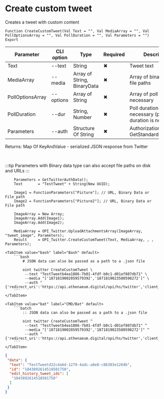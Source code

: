﻿---
sidebar_position: 1
description: Create custom tweet and other functions to work with Twitter in the Open Integration Package, a free open-source integration library for 1C:Enterprise 8, OneScript and CLI
keywords: [1C, 1С, 1С:Enterprise, 1С:Enterprise 8.3, API, Integration, Services, Exchange, OneScript, CLI, Twitter]
---


# Create custom tweet
 Creates a tweet with custom content



`Function CreateCustomTweet(Val Text = "", Val MediaArray = "", Val PollOptionsArray = "", Val PollDuration = "", Val Parameters = "") Export`

  | Parameter | CLI option | Type | Required | Description |
  |-|-|-|-|-|
  | Text | --text | String | &#x2716; | Tweet text |
  | MediaArray | --media | Array of String, BinaryData | &#x2716; | Array of binary data or file paths |
  | PollOptionsArray | --options | Array of String | &#x2716; | Array of poll options, if necessary |
  | PollDuration | --dur | String, Number | &#x2716; | Poll duration if necessary (poll without duration is not created) |
  | Parameters | --auth | Structure Of String | &#x2716; | Authorization data. See GetStandardParameters |

  
  Returns:  Map Of KeyAndValue - serialized JSON response from Twitter

<br/>

:::tip
Parameters with Binary data type can also accept file paths on disk and URLs
:::
<br/>



```bsl title="1C:Enterprise/OneScript code example"
    Parameters = GetTwitterAuthData();
    Text       = "TestTweet" + String(New UUID);

    Image1 = FunctionParameters["Picture"]; // URL, Binary Data or File path
    Image2 = FunctionParameters["Picture2"]; // URL, Binary Data or File path

    ImageArray = New Array;
    ImageArray.Add(Image1);
    ImageArray.Add(Image2);

    MediaArray = OPI_Twitter.UploadAttachmentsArray(ImageArray, "tweet_image", Parameters);
    Result     = OPI_Twitter.CreateCustomTweet(Text, MediaArray, , , Parameters);
```
 

 <Tabs>
  
    <TabItem value="bash" label="Bash" default>
        ```bash
            # JSON data can also be passed as a path to a .json file
            
            oint twitter CreateCustomTweet \
             --text "TestTweetb4ea1886-7b01-4fdf-b0c1-d01ef807db71" \
             --media "['1871819002059579392','1871819023580598272']" \
             --auth "{'redirect_uri':'https://api.athenaeum.digital/opi/hs/twitter','client_id':'***','client_secret':'***','access_token':'***','refresh_token':'***','oauth_token':'***','oauth_token_secret':'***','oauth_consumer_key':'***','oauth_consumer_secret':'***'}"
        ```
    </TabItem>
  
    <TabItem value="bat" label="CMD/Bat" default>
        ```batch
            :: JSON data can also be passed as a path to a .json file
            
            oint twitter CreateCustomTweet ^
             --text "TestTweetb4ea1886-7b01-4fdf-b0c1-d01ef807db71" ^
             --media "['1871819002059579392','1871819023580598272']" ^
             --auth "{'redirect_uri':'https://api.athenaeum.digital/opi/hs/twitter','client_id':'***','client_secret':'***','access_token':'***','refresh_token':'***','oauth_token':'***','oauth_token_secret':'***','oauth_consumer_key':'***','oauth_consumer_secret':'***'}"
        ```
    </TabItem>
</Tabs>


```json title="Result"
{
 "data": {
  "text": "TestTweetd32c4a6d-1279-4adc-a8e8-c86303e1264b",
  "id": "1843892614518501750",
  "edit_history_tweet_ids": [
   "1843892614518501750"
  ]
 }
}
```
